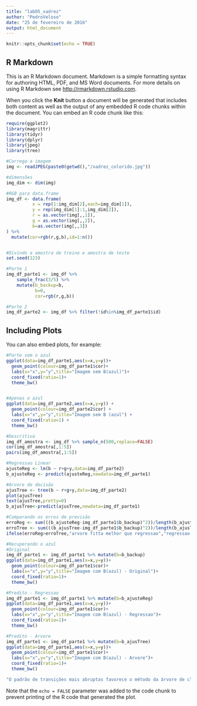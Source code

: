 ```yaml
---
title: "lab05_xadrez"
author: "PedroVeloso"
date: "25 de fevereiro de 2016"
output: html_document
---
```


```r
knitr::opts_chunk$set(echo = TRUE)
```

## R Markdown

This is an R Markdown document. Markdown is a simple formatting syntax for authoring HTML, PDF, and MS Word documents. For more details on using R Markdown see <http://rmarkdown.rstudio.com>.

When you click the **Knit** button a document will be generated that includes both content as well as the output of any embedded R code chunks within the document. You can embed an R code chunk like this:

```r
require(ggplot2)
library(magrittr)
library(tidyr)
library(dplyr)
library(jpeg)
library(tree)

#Carrega a imagem
img <- readJPEG(paste0(getwd(),"/xadrez_colorido.jpg"))

#dimensões
img_dim <- dim(img)

#RGB para data.frame
img_df <- data.frame(
          x = rep(1:img_dim[2],each=img_dim[1]),
          y = rep(img_dim[1]:1,img_dim[2]),
          r = as.vector(img[,,1]),
          g = as.vector(img[,,2]),
          b=as.vector(img[,,3])
) %>% 
  mutate(cor=rgb(r,g,b),id=1:n())


#Divindo a amostra de treino e amostra de teste
set.seed(123)

#Parte 1
img_df_parte1 <- img_df %>% 
    sample_frac(3/5) %>% 
    mutate(b_backup=b,
           b=0,
           cor=rgb(r,g,b))

#Parte 2
img_df_parte2 <- img_df %>% filter(!id%in%img_df_parte1$id)


```

## Including Plots

You can also embed plots, for example:

```r
#Parte sem o azul
ggplot(data=img_df_parte1,aes(x=x,y=y))+
  geom_point(colour=img_df_parte1$cor)+
  labs(x="x",y="y",title="Imagem sem B(azul)")+
  coord_fixed(ratio=1)+
  theme_bw()


#Apenas o azul
ggplot(data=img_df_parte2,aes(x=x,y=y)) +
  geom_point(colour=img_df_parte2$cor) +
  labs(x="x",y="y",title="Imagem sem B (azul") +
  coord_fixed(ratio=1) +
  theme_bw()

#Descritiva
img_df_amostra <- img_df %>% sample_n(500,replace=FALSE)
cor(img_df_amostra[,1:5])
pairs(img_df_amostra[,1:5])

#Regressao Linear
ajusteReg <- lm(b ~ r+g+y,data=img_df_parte2)
b_ajusteReg <- predict(ajusteReg,newdata=img_df_parte1)

#Arvore de decisão 
ajusTree <- tree(b ~ r+g+y,data=img_df_parte2)
plot(ajusTree)
text(ajusTree,pretty=0)
b_ajusTree<-predict(ajusTree,newdata=img_df_parte1)

#Comparando os erros de previsão
erroReg <- sum(((b_ajusteReg-img_df_parte1$b_backup)^2))/length(b_ajusteReg)
erroTree <- sum(((b_ajusTree-img_df_parte1$b_backup)^2))/length(b_ajusTree)
ifelse(erroReg>erroTree,"arvore fitta melhor que regressao","regressao fitta melhor que arvore")

#Recuperando o azul
#Original
img_df_parte1 <- img_df_parte1 %>% mutate(b=b_backup)
ggplot(data=img_df_parte1,aes(x=x,y=y))+
  geom_point(colour=img_df_parte1$cor)+
  labs(x="x",y="y",title="Imagem com B(azul) - Original")+
  coord_fixed(ratio=1)+
  theme_bw()

#Predito - Regressao
img_df_parte1 <- img_df_parte1 %>% mutate(b=b_ajusteReg)
ggplot(data=img_df_parte1,aes(x=x,y=y))+
  geom_point(colour=img_df_parte1$cor)+
  labs(x="x",y="y",title="Imagem com B(azul) - Regressao")+
  coord_fixed(ratio=1)+
  theme_bw()

#Predito - Arvore
img_df_parte1 <- img_df_parte1 %>% mutate(b=b_ajusTree)
ggplot(data=img_df_parte1,aes(x=x,y=y))+
  geom_point(colour=img_df_parte1$cor)+
  labs(x="x",y="y",title="Imagem com B(azul) - Arvore")+
  coord_fixed(ratio=1)+
  theme_bw()

"O padrão de transições mais abruptas favorece o método da árvore de classificação"

```

Note that the `echo = FALSE` parameter was added to the code chunk to prevent printing of the R code that generated the plot.
